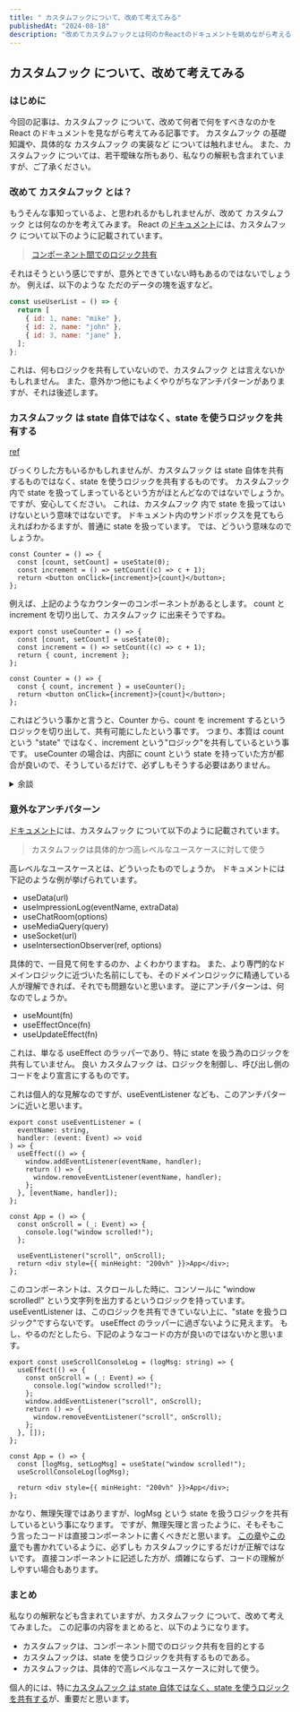 ```yaml
---
title: " カスタムフックについて、改めて考えてみる"
publishedAt: "2024-08-18"
description: "改めてカスタムフックとは何のかReactのドキュメントを眺めながら考える。"
---
```


## カスタムフック について、改めて考えてみる

### はじめに

今回の記事は、カスタムフック について、改めて何者で何をすべきなのかを React のドキュメントを見ながら考えてみる記事です。
カスタムフック の基礎知識や、具体的な カスタムフック の実装など については触れません。
また、カスタムフック については、若干曖昧な所もあり、私なりの解釈も含まれていますが、ご了承ください。

### 改めて カスタムフック とは？

もうそんな事知っているよ、と思われるかもしれませんが、改めて カスタムフック とは何なのかを考えてみます。
React の[ドキュメント](https://ja.react.dev/learn/reusing-logic-with-custom-hooks)には、カスタムフック について以下のように記載されています。

> [コンポーネント間でのロジック共有](https://ja.react.dev/learn/reusing-logic-with-custom-hooks#custom-hooks-sharing-logic-between-components)

それはそうという感じですが、意外とできていない時もあるのではないでしょうか。
例えば、以下のような ただのデータの塊を返すなど。

```jsx
const useUserList = () => {
  return [
    { id: 1, name: "mike" },
    { id: 2, name: "john" },
    { id: 3, name: "jane" },
  ];
};
```

これは、何もロジックを共有していないので、カスタムフック とは言えないかもしれません。
また、意外かつ他にもよくやりがちなアンチパターンがありますが、それは後述します。

### カスタムフック は state 自体ではなく、state を使うロジックを共有する

[ref](https://ja.react.dev/learn/reusing-logic-with-custom-hooks#custom-hooks-let-you-share-stateful-logic-not-state-itself)

びっくりした方もいるかもしれませんが、カスタムフック は state 自体を共有するものではなく、state を使うロジックを共有するものです。
カスタムフック 内で state を扱ってしまっているという方がほとんどなのではないでしょうか。
ですが、安心してください。
これは、カスタムフック 内で state を扱ってはいけないという意味ではないです。
ドキュメント内のサンドボックスを見てもらえればわかるますが、普通に state を扱っています。
では、どういう意味なのでしょうか。

```tsx
const Counter = () => {
  const [count, setCount] = useState(0);
  const increment = () => setCount((c) => c + 1);
  return <button onClick={increment}>{count}</button>;
};
```

例えば、上記のようなカウンターのコンポーネントがあるとします。
count と increment を切り出して、カスタムフック に出来そうですね。

```tsx
export const useCounter = () => {
  const [count, setCount] = useState(0);
  const increment = () => setCount((c) => c + 1);
  return { count, increment };
};

const Counter = () => {
  const { count, increment } = useCounter();
  return <button onClick={increment}>{count}</button>;
};
```

これはどういう事かと言うと、Counter から、count を increment するというロジックを切り出して、共有可能にしたという事です。
つまり、本質は count という "state" ではなく、increment という"ロジック"を共有しているという事です。
useCounter の場合は、内部に count という state を持っていた方が都合が良いので、そうしているだけで、必ずしもそうする必要はありません。

<details>
  <summary>余談</summary>

これは余談ですが、かつてドキュメントには[この部分](https://ja.react.dev/learn/reusing-logic-with-custom-hooks#custom-hooks-let-you-share-stateful-logic-not-state-itself:~:text=%E8%87%AA%E4%BD%93%E3%81%A7%E3%81%AF%E3%81%AA%E3%81%8F%E3%80%81-,state%20%E3%82%92%E6%89%B1%E3%81%86%E3%83%AD%E3%82%B8%E3%83%83%E3%82%AF,-%E3%82%92%E5%85%B1%E6%9C%89%E3%81%A7%E3%81%8D%E3%82%8B)は、stateful
logic という言葉が使われていました。 ですが、日本語ですと、曖昧なので、state を扱うロジックという言葉に変更されたようですね。（英語だと
stateful logic という単語が使われています。）

</details>

### 意外なアンチパターン

[ドキュメント](https://ja.react.dev/learn/reusing-logic-with-custom-hooks#keep-your-custom-hooks-focused-on-concrete-high-level-use-cases)には、カスタムフック について以下のように記載されています。

> カスタムフックは具体的かつ高レベルなユースケースに対して使う

高レベルなユースケースとは、どういったものでしょうか。
ドキュメントには下記のような例が挙げられています。

- useData(url)
- useImpressionLog(eventName, extraData)
- useChatRoom(options)
- useMediaQuery(query)
- useSocket(url)
- useIntersectionObserver(ref, options)

具体的で、一目見て何をするのか、よくわかりますね。
また、より専門的なドメインロジックに近づいた名前にしても、そのドメインロジックに精通している人が理解できれば、それでも問題ないと思います。
逆にアンチパターンは、何なのでしょうか。

- useMount(fn)
- useEffectOnce(fn)
- useUpdateEffect(fn)

これは、単なる useEffect のラッパーであり、特に state を扱う為のロジックを共有していません。
良い カスタムフック は、ロジックを制御し、呼び出し側のコードをより宣言にするものです。

これは個人的な見解なのですが、useEventListener なども、このアンチパターンに近いと思います。

```tsx
export const useEventListener = (
  eventName: string,
  handler: (event: Event) => void
) => {
  useEffect(() => {
    window.addEventListener(eventName, handler);
    return () => {
      window.removeEventListener(eventName, handler);
    };
  }, [eventName, handler]);
};

const App = () => {
  const onScroll = (_: Event) => {
    console.log("window scrolled!");
  };

  useEventListener("scroll", onScroll);
  return <div style={{ minHeight: "200vh" }}>App</div>;
};
```

このコンポーネントは、スクロールした時に、コンソールに "window scrolled!" という文字列を出力するというロジックを持っています。
useEventListener は、このロジックを共有できていない上に、"state を扱うロジック"ですらないです。
useEffect のラッパーに過ぎないように見えます。
もし、やるのだとしたら、下記のようなコードの方が良いのではないかと思います。

```tsx
export const useScrollConsoleLog = (logMsg: string) => {
  useEffect(() => {
    const onScroll = (_: Event) => {
      console.log("window scrolled!");
    };
    window.addEventListener("scroll", onScroll);
    return () => {
      window.removeEventListener("scroll", onScroll);
    };
  }, []);
};

const App = () => {
  const [logMsg, setLogMsg] = useState("window scrolled!");
  useScrollConsoleLog(logMsg);

  return <div style={{ minHeight: "200vh" }}>App</div>;
};
```

かなり、無理矢理ではありますが、logMsg という state を扱うロジックを共有しているという事になります。
ですが、無理矢理と言ったように、そもそもこう言ったコードは直接コンポーネントに書くべきだと思います。
[この章](https://ja.react.dev/learn/reusing-logic-with-custom-hooks#when-to-use-custom-hooks)や[この章](https://ja.react.dev/learn/reusing-logic-with-custom-hooks#there-is-more-than-one-way-to-do-it)でも書かれているように、必ずしも カスタムフックにするだけが正解ではないです。
直接コンポーネントに記述した方が、煩雑にならず、コードの理解がしやすい場合もあります。

### まとめ

私なりの解釈なども含まれていますが、カスタムフック について、改めて考えてみました。
この記事の内容をまとめると、以下のようになります。

- カスタムフックは、コンポーネント間でのロジック共有を目的とする
- カスタムフックは、state を使うロジックを共有するものである。
- カスタムフックは、具体的で高レベルなユースケースに対して使う。

個人的には、特に[カスタムフック は state 自体ではなく、state を使うロジックを共有する](#カスタムフック%20は%20state%20自体ではなく、state%20を使うロジックを共有する)が、重要だと思います。
